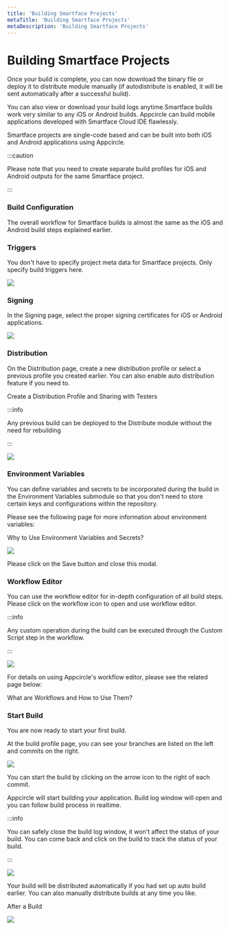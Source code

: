 ```yaml
---
title: 'Building Smartface Projects'
metaTitle: 'Building Smartface Projects'
metaDescription: 'Building Smartface Projects'
---
```



# Building Smartface Projects

Once your build is complete, you can now download the binary file or deploy it to distribute module manually (if autodistribute is enabled, it will be sent automatically after a successful build).

You can also view or download your build logs anytime.Smartface builds work very similar to any iOS or Android builds. Appcircle can build mobile applications developed with Smartface Cloud IDE flawlessly.&#x20;

Smartface projects are single-code based and can be built into both iOS and Android applications using Appcircle.

:::caution

Please note that you need to create separate build profiles for iOS and Android outputs for the same Smartface project.

:::

### Build Configuration

The overall workflow for Smartface builds is almost the same as the iOS and Android build steps explained earlier.&#x20;

### Triggers

You don't have to specify project meta data for Smartface projects. Only specify build triggers here.

![](<../assets/05-01-SmartfaceBuilds (1).jpg>)

###

### Signing

In the Signing page, select the proper signing certificates for iOS or Android applications.

![](../assets/05-02-SmartfaceBuilds.jpg)

###

### Distribution

On the Distribution page, create a new distribution profile or select a previous profile you created earlier. You can also enable auto distribution feature if you need to.

<ContentRef url="../distribute/create-or-select-a-distribution-profile">
  Create a Distribution Profile and Sharing with Testers
</ContentRef>

:::info

Any previous build can be deployed to the Distribute module without the need for rebuilding

:::

![](../assets/05-03-SmartfaceBuilds.jpg)

###

### Environment Variables

You can define variables and secrets to be incorporated during the build in the Environment Variables submodule so that you don't need to store certain keys and configurations within the repository.

Please see the following page for more information about environment variables:

<ContentRef url="../environment-variables/why-to-use-environment-variables-and-secrets">
  Why to Use Environment Variables and Secrets?
</ContentRef>

![](../assets/05-04-SmartfaceBuilds.jpg)

Please click on the Save button and close this modal.

###

### Workflow Editor

You can use the workflow editor for in-depth configuration of all build steps. Please click on the workflow icon to open and use workflow editor.

:::info

Any custom operation during the build can be executed through the Custom Script step in the workflow.

:::

![](../assets/03-05a-Smf-Build-Workflow.jpg)

For details on using Appcircle's workflow editor, please see the related page below:

<ContentRef url="../workflows/why-to-use-workflows">What are Workflows and How to Use Them?</ContentRef>

### Start Build

You are now ready to start your first build.

At the build profile page, you can see your branches are listed on the left and commits on the right.

![](<../assets/01-06-Connect-Repository (1).jpg>)

You can start the build by clicking on the arrow icon to the right of each commit.

Appcircle will start building your application. Build log window will open and you can follow build process in realtime.

:::info

You can safely close the build log window, it won't affect the status of your build. You can come back and click on the build to track the status of your build.

:::

![](<../assets/03-06-iOS-Build-Building (1).jpg>)

Your build will be distributed automatically if you had set up auto build earlier. You can also manually distribute builds at any time you like.

<ContentRef url="../build/after-a-build">After a Build</ContentRef>

![](../assets/03-06-iOS-Build-AfterBuild.jpg)
